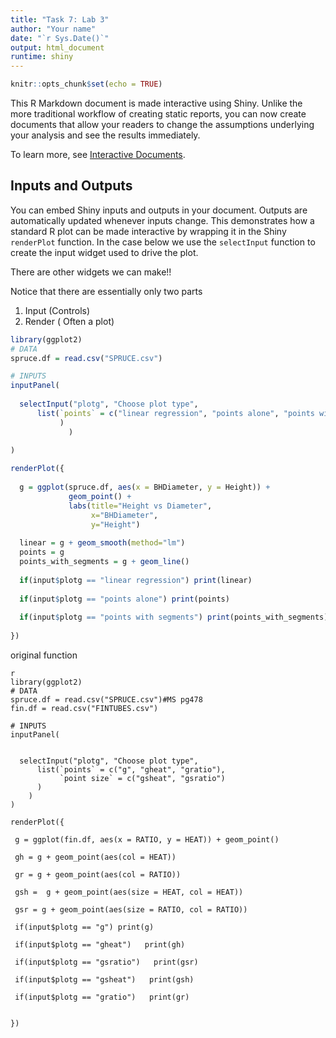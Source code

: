 ```yaml
---
title: "Task 7: Lab 3"
author: "Your name"
date: "`r Sys.Date()`"
output: html_document
runtime: shiny
---
```


```r
knitr::opts_chunk$set(echo = TRUE)
```

This R Markdown document is made interactive using Shiny. Unlike the more traditional workflow of creating static reports, you can now create documents that allow your readers to change the assumptions underlying your analysis and see the results immediately. 

To learn more, see [Interactive Documents](http://rmarkdown.rstudio.com/authoring_shiny.html).

## Inputs and Outputs

You can embed Shiny inputs and outputs in your document. Outputs are automatically updated whenever inputs change.  This demonstrates how a standard R plot can be made interactive by wrapping it in the Shiny `renderPlot` function. In the case below we use the `selectInput` function to create the input widget used to drive the plot.

There are other widgets we can make!!

Notice that there are essentially only two parts

 1. Input (Controls)
 2. Render ( Often a plot)


```r
library(ggplot2)
# DATA
spruce.df = read.csv("SPRUCE.csv")

# INPUTS
inputPanel(
  
  selectInput("plotg", "Choose plot type",
      list(`points` = c("linear regression", "points alone", "points with segments")
           )
             )
  
)

renderPlot({
  
  g = ggplot(spruce.df, aes(x = BHDiameter, y = Height)) + 
             geom_point() +
             labs(title="Height vs Diameter", 
                  x="BHDiameter", 
                  y="Height")
  
  linear = g + geom_smooth(method="lm")
  points = g
  points_with_segments = g + geom_line()
  
  if(input$plotg == "linear regression") print(linear)
  
  if(input$plotg == "points alone") print(points)
  
  if(input$plotg == "points with segments") print(points_with_segments)
   
})
```

original function
```
{r slr, echo=FALSE}
library(ggplot2)
# DATA
spruce.df = read.csv("SPRUCE.csv")#MS pg478
fin.df = read.csv("FINTUBES.csv")

# INPUTS
inputPanel(
  
  
  selectInput("plotg", "Choose plot type",
      list(`points` = c("g", "gheat", "gratio"),
           `point size` = c("gsheat", "gsratio")
      )
    )
)

renderPlot({
  
 g = ggplot(fin.df, aes(x = RATIO, y = HEAT)) + geom_point() 

 gh = g + geom_point(aes(col = HEAT)) 
 
 gr = g + geom_point(aes(col = RATIO)) 
 
 gsh =  g + geom_point(aes(size = HEAT, col = HEAT))
 
 gsr = g + geom_point(aes(size = RATIO, col = RATIO))
  
 if(input$plotg == "g") print(g)
 
 if(input$plotg == "gheat")   print(gh)
 
 if(input$plotg == "gsratio")   print(gsr)
 
 if(input$plotg == "gsheat")   print(gsh)
 
 if(input$plotg == "gratio")   print(gr)
 
   
})
```